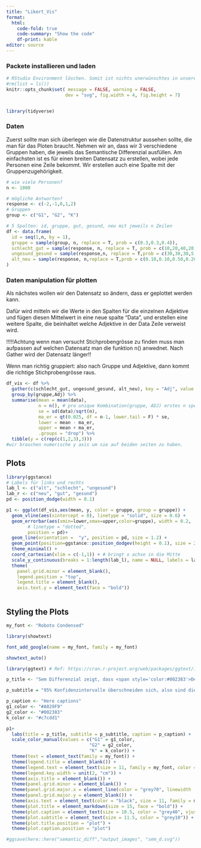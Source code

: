 ```yaml
---
title: "Likert_Vis"
format:
  html:
    code-fold: true
    code-summary: "Show the code"
    df-print: kable
editor: source
---
```



### Packete installieren und laden

```r
# RStudio Environment löschen. Somit ist nichts unerwünschtes in unserer Arbeitsfläche
#rm(list = ls())
knitr::opts_chunk$set( message = FALSE, warning = FALSE,
                      dev = "svg", fig.width = 4, fig.height = 7)


library(tidyverse)

```

### Daten 

Zuerst sollte man sich überlegen wie die Datenstruktur aussehen sollte, die man für das Ploten braucht. Nehmen wir an, dass wir 3 verschiedene Gruppen haben, die jeweils das Semantische Differenzial ausfüllen. 
Am einfachsten ist es für einen breiten Datensatz zu erstellen, wobei jede Personen eine Zeile bekommt. Wir erstellen auch eine Spalte mit der Gruppenzugehörigkeit.

```r
# wie viele Personen?
n <- 1000

# mögliche Antworten?
response <- c(-2,-1,0,1,2)
# Gruppen
group <- c("G1", "G2", "K")

# 5 Spalten: id, gruppe, gut, gesund, neu mit jeweils n Zeilen
df <- data.frame(
  id = seq(1,n, by = 1),
  gruppe = sample(group, n, replace = T, prob = c(0.3,0.3,0.4)),
  schlecht_gut = sample(response, n, replace = T, prob = c(10,20,40,20,10)),
  ungesund_gesund = sample(response,n, replace = T,prob = c(30,30,30,5,5)),
  alt_neu = sample(response, n,replace = T,prob = c(0.10,0.10,0.50,0.20,0.1))
)
```

### Daten manipulation für plotten

Als nächstes wollen wir den Datensatz so ändern, dass er geplottet werden kann. 

Dafür wird mitteln wir die Werte in den Spalten für die einzelnen Adjektive und fügen diesen Mittelwert in eine neue spalte "Data", und erstellen eine weitere Spalte, die beinhaltet welche Adjektive in der Data Zeile verweist wird.

!!!!!Achtung wenn man versucht Stichprobengrösse zu finden muss man aufpassen auf welchen Datensatz man die funktion n() anwednet. Nach Gather wird der Datensatz länger!!

Wenn man richtig gruppiert: also nach Gruppe und Adjektive, dann kommt die richtige Stichprobengrösse raus. 

```r

df_vis <- df %>% 
  gather(c(schlecht_gut, ungesund_gesund, alt_neu), key = "Adj", value = "data") %>% 
  group_by(gruppe,Adj) %>% 
  summarise(mean = mean(data),
            n = n(), # pro unique Kombination(gruppe, ADJ) erstes n speichern  
            se = sd(data)/sqrt(n),
            ma_er = qt(0.025, df = n-1, lower.tail = F) * se,
            lower = mean - ma_er,
            upper = mean + ma_er,
            .groups = "drop") %>% 
  tibble(y = c(rep(c(1,2,3),3)))
#wir brauchen numerische y axis um sie auf beiden seiten zu haben.


```

## Plots 

```r
library(ggstance)
# Labels für links und rechts
lab_l <- c("alt", "schlecht", "ungesund")
lab_r <- c("neu", "gut", "gesund")
pd <- position_dodge(width = 0.1)

p1 <- ggplot(df_vis,aes(mean, y, color = gruppe, group = gruppe)) + 
  geom_vline(aes(xintercept = 0), linetype = "solid", size = 0.6) + 
  geom_errorbar(aes(xmin=lower,xmax=upper,color=gruppe), width = 0.2,
        # linetype = "dotted",
        position = pd)+
  geom_line(orientation =  "y", position = pd, size = 1.2) + 
  geom_point(position=ggstance::position_dodgev(height = 0.1), size = 2.5, fill = "white",shape=21) +
  theme_minimal() +
  coord_cartesian(xlim = c(-1,1)) + # bringt x achse in die Mitte 
  scale_y_continuous(breaks = 1:length(lab_l), name = NULL, labels = lab_l ,sec.axis = sec_axis(trans = ~., breaks = 1:length(lab_r), labels = lab_r))+
  theme(
    panel.grid.minor = element_blank(),
    legend.position = "top",
    legend.title = element_blank(),
    axis.text.y = element_text(face = "bold"))



```

## Styling the Plots

```r
my_font <- "Roboto Condensed"

library(showtext)

font_add_google(name = my_font, family = my_font)

showtext_auto()

library(ggtext) # Ref: https://cran.r-project.org/web/packages/ggtext/index.html
```

```r
p_title <- "Sem Differenzial zeigt, dass <span style='color:#002383'>Design 1</span> gut ankommt und <span style= 'color:#A029F9'>Design 2</span> nicht.<br><span style='color:#c7cdd1'>Kontrolldesign</span> ist in grau."

p_subtitle = "95% Konfidenzintervalle überschneiden sich, also sind die Unterschiede nicht signifikant"

p_caption <- "Here captions"
g1_color <- "#A029F9"
g2_color <- "#002383"
k_color <- "#c7cdd1" 


```

```r
p1+ 
  labs(title = p_title, subtitle = p_subtitle, caption = p_caption) + 
  scale_color_manual(values = c("G1" = g1_color,
                               "G2" = g2_color, 
                               "K" = k_color)) + 
  theme(text = element_text(family = my_font)) + 
  theme(legend.title = element_blank()) + 
  theme(legend.text = element_text(size = 11, family = my_font, color = "grey10")) + 
  theme(legend.key.width = unit(2, "cm")) + 
  theme(axis.title = element_blank()) + 
  theme(panel.grid.minor = element_blank()) + 
  theme(panel.grid.major.x = element_line(color = "grey70", linewidth  = 0.5, linetype = "dashed")) +
  theme(panel.grid.major.y = element_blank()) +
  theme(axis.text = element_text(color = "black", size = 11, family = my_font)) + 
  theme(plot.title = element_markdown(size = 15, face = "bold")) + 
  theme(plot.caption = element_text(size = 10.5, color = "grey40", vjust = -1.5, hjust = 0)) + 
  theme(plot.subtitle = element_text(size = 11.5, color = "grey10")) + 
  theme(plot.title.position = "plot") +  
  theme(plot.caption.position = "plot")

#ggsave(here::here("semantic_diff","output_images", "sem_d.svg"))
```

